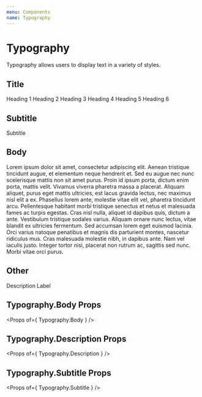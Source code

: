 ```yaml
---
menu: Components
name: Typography
---
```





# Typography
Typography allows users to display text in a variety of styles.

## Title

<Playground>
  <ThemeContainer>
    <Container>
      <Typography.Title>Heading 1</Typography.Title>
      <Spacer />
      <Typography.Title level={2}>Heading 2</Typography.Title>
      <Spacer />
      <Typography.Title level={3}>Heading 3</Typography.Title>
      <Spacer />
      <Typography.Title level={4}>Heading 4</Typography.Title>
      <Spacer />
      <Typography.Title level={5}>Heading 5</Typography.Title>
      <Spacer />
      <Typography.Title level={6}>Heading 6</Typography.Title>
  </Container>
  </ThemeContainer>
</Playground>


## Subtitle

<Playground>
  <ThemeContainer>
    <Container>
      <Typography.Subtitle>Subtitle</Typography.Subtitle>
    </Container>
  </ThemeContainer>
</Playground>


## Body

<Playground>
  <ThemeContainer>
    <Typography.Body>
      Lorem ipsum dolor sit amet, consectetur adipiscing elit. Aenean tristique
      tincidunt augue, et elementum neque hendrerit et. Sed eu augue nec nunc
      scelerisque mattis non sit amet purus. Proin id ipsum porta, dictum enim
      porta, mattis velit. Vivamus viverra pharetra massa a placerat. Aliquam
      aliquet, purus eget mattis ultricies, est lacus gravida lectus, nec maximus
      nisl elit a ex. Phasellus lorem ante, molestie vitae elit vel, pharetra
      tincidunt arcu. Pellentesque habitant morbi tristique senectus et netus et
      malesuada fames ac turpis egestas. Cras nisl nulla, aliquet id dapibus quis,
      dictum a ante. Vestibulum tristique sodales varius. Aliquam ornare nunc
      lectus, vitae blandit ex ultricies fermentum. Sed accumsan lorem eget
      euismod lacinia. Orci varius natoque penatibus et magnis dis parturient
      montes, nascetur ridiculus mus. Cras malesuada molestie nibh, in dapibus
      ante. Nam vel iaculis justo. Integer tortor nisi, placerat non rutrum ac,
      sagittis sed nunc. Morbi vitae orci purus.
    </Typography.Body>
  </ThemeContainer>
</Playground>


## Other

<Playground>
  <ThemeContainer>
    <Container>
      <Typography.Description>Description</Typography.Description>
      <Typography.Label>Label</Typography.Label>
    </Container>
  </ThemeContainer>
</Playground>

## Typography.Body Props
<Props of={ Typography.Body } />

## Typography.Description Props
<Props of={ Typography.Description } />

## Typography.Subtitle Props
<Props of={ Typography.Subtitle } />